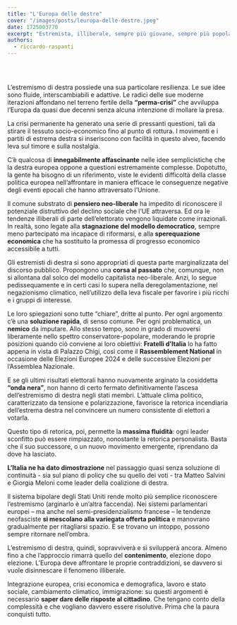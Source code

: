 ```yaml
---
title: "L'Europa delle destre"
cover: "/images/posts/leuropa-delle-destre.jpeg"
date: 1725003770
excerpt: "Estremista, illiberale, sempre più giovane, sempre più popolare. La destra europea si specchia nelle contraddizioni dell'Occidente, e non ha nulla di alieno. Per affrontarla, serve riconoscerne le radici."
authors:
  - riccardo-raspanti
---
```


﻿

## 
L’estremismo di destra possiede una sua particolare resilienza. Le sue idee sono fluide, interscambiabili e adattive. Le radici delle sue moderne iterazioni affondano nel terreno fertile della **“perma-crisi”** che avviluppa l’Europa da quasi due decenni senza alcuna intenzione di mollare la presa. 

La crisi permanente ha generato una serie di pressanti questioni, tali da stirare il tessuto socio-economico fino al punto di rottura. I movimenti e i partiti di estrema destra si inseriscono con facilità in questo alveo, facendo leva sul timore e sulla nostalgia.

C’è qualcosa di **innegabilmente affascinante** nelle idee semplicistiche che la destra europea oppone a questioni estremamente complesse. Dopotutto, la gente ha bisogno di un riferimento, viste le evidenti difficoltà della classe politica europea nell’affrontare in maniera efficace le conseguenze negative degli eventi epocali che hanno attraversato l’Unione.

Il comune substrato di **pensiero neo-liberale** ha impedito di riconoscere il potenziale distruttivo del declino sociale che l’UE attraversa. Ed ora le tendenze illiberali di parte dell’elettorato vengono liquidate come irrazionali. In realtà, sono legate alla **stagnazione del modello democratico**, sempre meno partecipato ma incapace di riformarsi, e alla **sperequazione economica** che ha sostituito la promessa di progresso economico accessibile a tutti. 

Gli estremisti di destra si sono appropriati di questa parte marginalizzata del discorso pubblico. Propongono una **corsa al passato** che, comunque, non si allontana dal solco del modello capitalista neo-liberale. Anzi, lo segue pedissequamente e in certi casi lo supera nella deregolamentazione, nel negazionismo climatico, nell’utilizzo della leva fiscale per favorire i più ricchi e i gruppi di interesse.

Le loro spiegazioni sono tutte “chiare”, dritte al punto. Per ogni argomento c’è una **soluzione rapida**, di senso comune. Per ogni problematica, un **nemico** da imputare. Allo stesso tempo, sono in grado di muoversi liberamente nello spettro conservatore-popolare, moderando le proprie posizioni quando ciò conviene ai loro obiettivi: **Fratelli d’Italia** lo ha fatto appena in vista di Palazzo Chigi, così come il **Rassemblement National** in occasione delle Elezioni Europee 2024 e delle successive Elezioni per l’Assemblea Nazionale.

E se gli ultimi risultati elettorali hanno nuovamente arginato la cosiddetta **“onda nera”**, non hanno di certo fermato definitivamente l’ascesa dell’estremismo di destra negli stati membri. L’attuale clima politico, caratterizzato da tensione e polarizzazione, favorisce la retorica incendiaria dell’estrema destra nel convincere un numero consistente di elettori a votarla.

Questo tipo di retorica, poi, permette la **massima fluidità**: ogni leader sconfitto può essere rimpiazzato, nonostante la retorica personalista. Basta che il suo successore, o un nuovo movimento emergente, riprendano da dove ha lasciato.

**L’Italia ne ha dato dimostrazione** nel passaggio quasi senza soluzione di continuità - sia sul piano di policy che su quello dei voti - tra Matteo Salvini e Giorgia Meloni come leader della coalizione di destra.

Il sistema bipolare degli Stati Uniti rende molto più semplice riconoscere l’estremismo (arginarlo è un’altra faccenda). Nei sistemi parlamentari europei – ma anche nel semi-presidenzialismo francese – le tendenze neofasciste **si mescolano alla variegata offerta politica** e manovrano gradualmente per ritagliarsi spazio. E se trovano un intoppo, possono sempre ritornare nell’ombra.

L’estremismo di destra, quindi, sopravviverà e si svilupperà ancora. Almeno fino a che l’approccio rimarrà quello del **contenimento**, elezione dopo elezione. L’Europa deve affrontare le proprie contraddizioni, se davvero si vuole disinnescare il fenomeno illiberale.

Integrazione europea, crisi economica e demografica, lavoro e stato sociale, cambiamento climatico, immigrazione: su questi argomenti è necessario **saper dare delle risposte al cittadino**. Che tengano conto della complessità e che vogliano davvero essere risolutive. Prima che la paura conquisti tutto.


